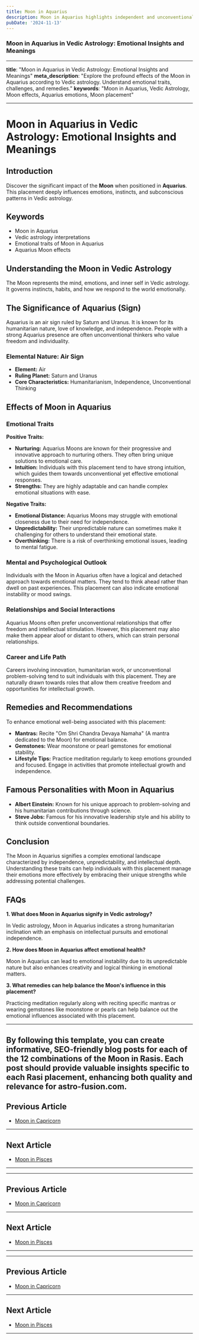 ```yaml
---
title: Moon in Aquarius
description: Moon in Aquarius highlights independent and unconventional emotions. Individuals are progressive, humanitarian, and value intellectual connections over emotional ones in Vedic Astrology
pubDate: '2024-11-13'
---
```


### Moon in Aquarius in Vedic Astrology: Emotional Insights and Meanings

---

**title**: "Moon in Aquarius in Vedic Astrology: Emotional Insights and Meanings"
**meta_description**: "Explore the profound effects of the Moon in Aquarius according to Vedic astrology. Understand emotional traits, challenges, and remedies."
**keywords**: "Moon in Aquarius, Vedic Astrology, Moon effects, Aquarius emotions, Moon placement"

---

# Moon in Aquarius in Vedic Astrology: Emotional Insights and Meanings

## Introduction

Discover the significant impact of the **Moon** when positioned in **Aquarius**. This placement deeply influences emotions, instincts, and subconscious patterns in Vedic astrology.

## Keywords

- Moon in Aquarius
- Vedic astrology interpretations
- Emotional traits of Moon in Aquarius
- Aquarius Moon effects

## Understanding the Moon in Vedic Astrology

The Moon represents the mind, emotions, and inner self in Vedic astrology. It governs instincts, habits, and how we respond to the world emotionally.

## The Significance of Aquarius (Sign)

Aquarius is an air sign ruled by Saturn and Uranus. It is known for its humanitarian nature, love of knowledge, and independence. People with a strong Aquarius presence are often unconventional thinkers who value freedom and individuality.

### Elemental Nature: Air Sign
- **Element:** Air
- **Ruling Planet:** Saturn and Uranus
- **Core Characteristics:** Humanitarianism, Independence, Unconventional Thinking

## Effects of Moon in Aquarius

### Emotional Traits

**Positive Traits:**
- **Nurturing:** Aquarius Moons are known for their progressive and innovative approach to nurturing others. They often bring unique solutions to emotional care.
- **Intuition:** Individuals with this placement tend to have strong intuition, which guides them towards unconventional yet effective emotional responses.
- **Strengths:** They are highly adaptable and can handle complex emotional situations with ease.

**Negative Traits:**
- **Emotional Distance:** Aquarius Moons may struggle with emotional closeness due to their need for independence.
- **Unpredictability:** Their unpredictable nature can sometimes make it challenging for others to understand their emotional state.
- **Overthinking:** There is a risk of overthinking emotional issues, leading to mental fatigue.

### Mental and Psychological Outlook

Individuals with the Moon in Aquarius often have a logical and detached approach towards emotional matters. They tend to think ahead rather than dwell on past experiences. This placement can also indicate emotional instability or mood swings.

### Relationships and Social Interactions

Aquarius Moons often prefer unconventional relationships that offer freedom and intellectual stimulation. However, this placement may also make them appear aloof or distant to others, which can strain personal relationships.

### Career and Life Path

Careers involving innovation, humanitarian work, or unconventional problem-solving tend to suit individuals with this placement. They are naturally drawn towards roles that allow them creative freedom and opportunities for intellectual growth.

## Remedies and Recommendations

To enhance emotional well-being associated with this placement:

- **Mantras:** Recite "Om Shri Chandra Devaya Namaha" (A mantra dedicated to the Moon) for emotional balance.
- **Gemstones:** Wear moonstone or pearl gemstones for emotional stability.
- **Lifestyle Tips:** Practice meditation regularly to keep emotions grounded and focused. Engage in activities that promote intellectual growth and independence.

## Famous Personalities with Moon in Aquarius

- **Albert Einstein:** Known for his unique approach to problem-solving and his humanitarian contributions through science.
- **Steve Jobs:** Famous for his innovative leadership style and his ability to think outside conventional boundaries.

## Conclusion

The Moon in Aquarius signifies a complex emotional landscape characterized by independence, unpredictability, and intellectual depth. Understanding these traits can help individuals with this placement manage their emotions more effectively by embracing their unique strengths while addressing potential challenges.

## FAQs

**1. What does Moon in Aquarius signify in Vedic astrology?**

In Vedic astrology, Moon in Aquarius indicates a strong humanitarian inclination with an emphasis on intellectual pursuits and emotional independence.

**2. How does Moon in Aquarius affect emotional health?**

Moon in Aquarius can lead to emotional instability due to its unpredictable nature but also enhances creativity and logical thinking in emotional matters.

**3. What remedies can help balance the Moon's influence in this placement?**

Practicing meditation regularly along with reciting specific mantras or wearing gemstones like moonstone or pearls can help balance out the emotional influences associated with this placement.

---

By following this template, you can create informative, SEO-friendly blog posts for each of the 12 combinations of the Moon in Rasis. Each post should provide valuable insights specific to each Rasi placement, enhancing both quality and relevance for **astro-fusion.com**.
---

## Previous Article
- [Moon in Capricorn](/blogs-md/0802_Moon_in_Rashi/080210_Moon_in_Capricorn.mdx)

---

## Next Article
- [Moon in Pisces](/blogs-md/0802_Moon_in_Rashi/080212_Moon_in_Pisces.mdx)

---
---

## Previous Article
- [Moon in Capricorn](080210_Moon_in_Capricorn.mdx)

---

## Next Article
- [Moon in Pisces](080212_Moon_in_Pisces.mdx)

---
---

## Previous Article
- [Moon in Capricorn](080210_Moon_in_Capricorn.mdx)

---

## Next Article
- [Moon in Pisces](080212_Moon_in_Pisces.mdx)

---
